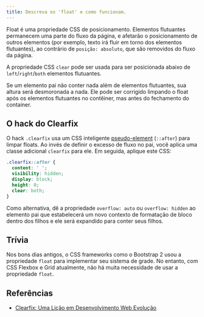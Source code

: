 ```yaml
---
title: Descreva os 'float' e como funcionam.
---
```


Float é uma propriedade CSS de posicionamento. Elementos flutuantes permanecem uma parte do fluxo da página, e afetarão o posicionamento de outros elementos (por exemplo, texto irá fluir em torno dos elementos flutuantes), ao contrário de `posição: absoluto`, que são removidos do fluxo da página.

A propriedade CSS `clear` pode ser usada para ser posicionada abaixo de `left`/`right`/`both` elementos flutuantes.

Se um elemento pai não conter nada além de elementos flutuantes, sua altura será desmoronada a nada. Ele pode ser corrigido limpando o float após os elementos flutuantes no contêiner, mas antes do fechamento do container.

## O hack do Clearfix

O hack `.clearfix` usa um CSS inteligente [pseudo-element](/questions/quiz/describe-pseudo-elements-and-discuss-what-they-are-used-for) (`::after`) para limpar floats. Ao invés de definir o excesso de fluxo no pai, você aplica uma classe adicional `clearfix` para ele. Em seguida, aplique este CSS:

```css
.clearfix::after {
  content: ' ';
  visibility: hidden;
  display: block;
  height: 0;
  clear: both;
}
```

Como alternativa, dê a propriedade `overflow: auto` ou `overflow: hidden` ao elemento pai que estabelecerá um novo contexto de formatação de bloco dentro dos filhos e ele será expandido para conter seus filhos.

## Trívia

Nos bons dias antigos, o CSS frameworks como o Bootstrap 2 usou a propriedade `float` para implementar seu sistema de grade. No entanto, com CSS Flexbox e Grid atualmente, não há muita necessidade de usar a propriedade `float`.

## Referências

-   [Clearfix: Uma Lição em Desenvolvimento Web Evolução](https://css-tricks.com/clearfix-a-lesson-web-development-evolution/)
